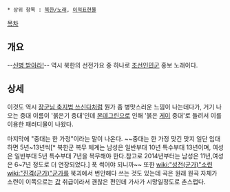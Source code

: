  * 상위 항목 : [[북한/노래]], [[이적표현물]]
[[목차]]

== 개요 ==
--[[푸른거탑|신병 받아라!]]--
역시 북한의 선전가요 중 하나로 [[조선인민군]] 홍보 노래이다.

== 상세 ==
이것도 역시 [[장군님 축지법 쓰신다]]처럼 뭔가 좀 병맛스러운 느낌이 나는데다가, 거기 나오는 중대 이름이 '붉은기 중대'인데 [[몬데그린]]으로 인해 '붉은 [[게이]] 중대'로 들려서 이를 이용한 패러디물이 나왔다. 

마지막에 "중대는 한 가정"이라는 말이 나온다. ~~중대는 한 가정 맞긴 맞지 일단 입대하면 5년~13년씩[* 북한군 복무 체계는 남성은 일반부대 10년 특수부대 13년이며, 여성은 일반부대 5년 특수부대 7년을 복무해야 한다.참고로 2014년부터는 남성은 11년,여성은 6~7년 정도로 더 연장되었다.] 푹 썩어야 되니까~~ 또한 [[wiki:"성전(군가)"소련]] [[wiki:"진격(군가)"군가]]를 북괴에서 번안해다 쓰는 것도 있는데 곡은 원래 원곡 자체가 소련이 이쪽으로는 [[갑]] 취급이라서 괜찮은 편인데 가사가 시망일정도로 촌스럽다.
 
